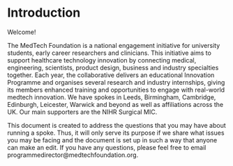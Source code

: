 # Introduction {#intro}

Welcome!

The MedTech Foundation is a national engagement initiative for university students, early career researchers and clinicians. This initiative aims to support healthcare technology innovation by connecting medical, engineering, scientists, product design, business and industry specialties together. Each year, the collaborative delivers an educational Innovation Programme and organises several research and industry internships, giving its members enhanced training and opportunities to engage with real-world medtech innovation. We have spokes in Leeds, Birmingham, Cambridge, Edinburgh, Leicester, Warwick and beyond as well as affiliations across the UK. Our main supporters are the NIHR Surgical MIC. 

This document is created to address the questions that you may have about running a spoke. Thus, it will only serve its purpose if we share what issues you may be facing and the document is set up in such a way that anyone can make an edit. If you have any questions, please feel free to email programmedirector@medtechfoundation.org. 
